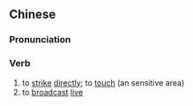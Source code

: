 ==Chinese==
{{zh-forms|s=直击}}

===Pronunciation===
{{zh-pron
|m=zhí击
|c=zik6 gik1
|cat=v
}}

===Verb===
{{zh-verb}}

# to [[strike]] [[directly]]; to [[touch]] (an sensitive area)
# to [[broadcast]] [[live]]